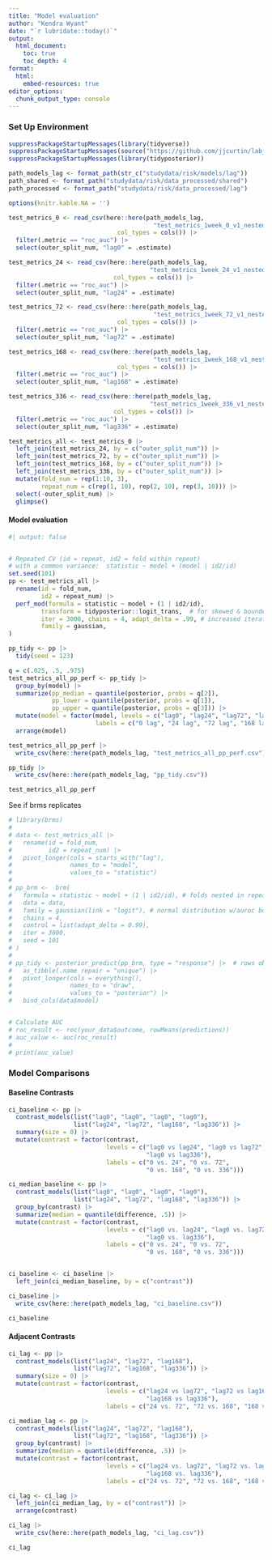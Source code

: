 ```yaml
---
title: "Model evaluation"
author: "Kendra Wyant"
date: "`r lubridate::today()`"
output: 
  html_document:
    toc: true 
    toc_depth: 4
format:
  html:
    embed-resources: true
editor_options: 
  chunk_output_type: console
---
```


### Set Up Environment

```r
suppressPackageStartupMessages(library(tidyverse))
suppressPackageStartupMessages(source("https://github.com/jjcurtin/lab_support/blob/main/format_path.R?raw=true"))
suppressPackageStartupMessages(library(tidyposterior))

path_models_lag <- format_path(str_c("studydata/risk/models/lag"))
path_shared <- format_path("studydata/risk/data_processed/shared")
path_processed <- format_path("studydata/risk/data_processed/lag")

options(knitr.kable.NA = '')
```


```r
test_metrics_0 <- read_csv(here::here(path_models_lag, 
                                        "test_metrics_1week_0_v1_nested.csv"), 
                              col_types = cols()) |> 
  filter(.metric == "roc_auc") |> 
  select(outer_split_num, "lag0" = .estimate)

test_metrics_24 <- read_csv(here::here(path_models_lag, 
                                       "test_metrics_1week_24_v1_nested.csv"),
                             col_types = cols()) |> 
  filter(.metric == "roc_auc") |> 
  select(outer_split_num, "lag24" = .estimate)

test_metrics_72 <- read_csv(here::here(path_models_lag, 
                                        "test_metrics_1week_72_v1_nested.csv"),
                              col_types = cols()) |> 
  filter(.metric == "roc_auc") |> 
  select(outer_split_num, "lag72" = .estimate)

test_metrics_168 <- read_csv(here::here(path_models_lag, 
                                        "test_metrics_1week_168_v1_nested.csv"), 
                              col_types = cols()) |> 
  filter(.metric == "roc_auc") |> 
  select(outer_split_num, "lag168" = .estimate)

test_metrics_336 <- read_csv(here::here(path_models_lag, 
                                       "test_metrics_1week_336_v1_nested.csv"),
                             col_types = cols()) |> 
  filter(.metric == "roc_auc") |> 
  select(outer_split_num, "lag336" = .estimate)

test_metrics_all <- test_metrics_0 |> 
  left_join(test_metrics_24, by = c("outer_split_num")) |> 
  left_join(test_metrics_72, by = c("outer_split_num")) |>
  left_join(test_metrics_168, by = c("outer_split_num")) |>
  left_join(test_metrics_336, by = c("outer_split_num")) |> 
  mutate(fold_num = rep(1:10, 3),
         repeat_num = c(rep(1, 10), rep(2, 10), rep(3, 10))) |> 
  select(-outer_split_num) |> 
  glimpse()
```


#### Model evaluation
```r
#| output: false


# Repeated CV (id = repeat, id2 = fold within repeat)
# with a common variance:  statistic ~ model + (model | id2/id)
set.seed(101)
pp <- test_metrics_all |> 
  rename(id = fold_num,
         id2 = repeat_num) |> 
  perf_mod(formula = statistic ~ model + (1 | id2/id),
         transform = tidyposterior::logit_trans,  # for skewed & bounded AUC
         iter = 3000, chains = 4, adapt_delta = .99, # increased iteration from 2000 to fix divergence issues
         family = gaussian, 
)  

```

```r
pp_tidy <- pp |> 
  tidy(seed = 123) 

q = c(.025, .5, .975)
test_metrics_all_pp_perf <- pp_tidy |> 
  group_by(model) |> 
  summarize(pp_median = quantile(posterior, probs = q[2]),
            pp_lower = quantile(posterior, probs = q[1]), 
            pp_upper = quantile(posterior, probs = q[3])) |> 
  mutate(model = factor(model, levels = c("lag0", "lag24", "lag72", "lag168", "lag336"),
                        labels = c("0 lag", "24 lag", "72 lag", "168 lag", "336 lag"))) |> 
  arrange(model)

test_metrics_all_pp_perf |> 
  write_csv(here::here(path_models_lag, "test_metrics_all_pp_perf.csv"))

pp_tidy |> 
  write_csv(here::here(path_models_lag, "pp_tidy.csv"))

test_metrics_all_pp_perf
```



See if brms replicates
```r
# library(brms)
# 
# data <- test_metrics_all |> 
#   rename(id = fold_num,
#          id2 = repeat_num) |> 
#   pivot_longer(cols = starts_with("lag"), 
#                names_to = "model", 
#                values_to = "statistic")
# 
# pp_brm <-  brm(
#   formula = statistic ~ model + (1 | id2/id), # folds nested in repeats
#   data = data,
#   family = gaussian(link = "logit"), # normal distribution w/auroc bounded between 0 and 1
#   chains = 4,
#   control = list(adapt_delta = 0.99), 
#   iter = 3000,
#   seed = 101
# )
# 
# pp_tidy <- posterior_predict(pp_brm, type = "response") |>  # rows observation, columns observations
#   as_tibble(.name_repair = "unique") |> 
#   pivot_longer(cols = everything(), 
#                names_to = "draw", 
#                values_to = "posterior") |>
#   bind_cols(data$model)


# Calculate AUC
# roc_result <- roc(your_data$outcome, rowMeans(predictions))
# auc_value <- auc(roc_result)
# 
# print(auc_value)
```




### Model Comparisons

#### Baseline Contrasts

```r


ci_baseline <- pp |>
  contrast_models(list("lag0", "lag0", "lag0", "lag0"), 
                  list("lag24", "lag72", "lag168", "lag336")) |> 
  summary(size = 0) |> 
  mutate(contrast = factor(contrast, 
                           levels = c("lag0 vs lag24", "lag0 vs lag72", "lag0 vs lag168", 
                                      "lag0 vs lag336"),
                           labels = c("0 vs. 24", "0 vs. 72", 
                                      "0 vs. 168", "0 vs. 336")))

ci_median_baseline <- pp |> 
  contrast_models(list("lag0", "lag0", "lag0", "lag0"), 
                  list("lag24", "lag72", "lag168", "lag336")) |>  
  group_by(contrast) |> 
  summarize(median = quantile(difference, .5)) |> 
  mutate(contrast = factor(contrast, 
                           levels = c("lag0 vs. lag24", "lag0 vs. lag72", "lag0 vs. lag168", 
                                      "lag0 vs. lag336"),
                           labels = c("0 vs. 24", "0 vs. 72", 
                                      "0 vs. 168", "0 vs. 336")))


ci_baseline <- ci_baseline |> 
  left_join(ci_median_baseline, by = c("contrast")) 

ci_baseline |> 
  write_csv(here::here(path_models_lag, "ci_baseline.csv"))

ci_baseline

```


#### Adjacent Contrasts

```r
ci_lag <- pp |>
  contrast_models(list("lag24", "lag72", "lag168"), 
                  list("lag72", "lag168", "lag336")) |> 
  summary(size = 0) |> 
  mutate(contrast = factor(contrast, 
                           levels = c("lag24 vs lag72", "lag72 vs lag168", 
                                      "lag168 vs lag336"),
                           labels = c("24 vs. 72", "72 vs. 168", "168 vs. 336")))

ci_median_lag <- pp |> 
  contrast_models(list("lag24", "lag72", "lag168"), 
                  list("lag72", "lag168", "lag336")) |>  
  group_by(contrast) |> 
  summarize(median = quantile(difference, .5)) |> 
  mutate(contrast = factor(contrast, 
                           levels = c("lag24 vs. lag72", "lag72 vs. lag168", 
                                      "lag168 vs. lag336"),
                           labels = c("24 vs. 72", "72 vs. 168", "168 vs. 336")))

ci_lag <- ci_lag |> 
  left_join(ci_median_lag, by = c("contrast")) |> 
  arrange(contrast)

ci_lag |> 
  write_csv(here::here(path_models_lag, "ci_lag.csv"))

ci_lag
```


